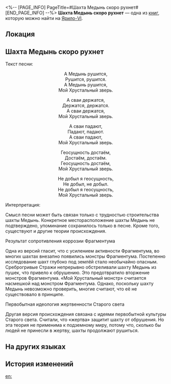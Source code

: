 <%-- [PAGE_INFO]
PageTitle=#Шахта Медынь скоро рухнет#
[END_PAGE_INFO] --%>
{{Дополнить}}
{{Книга Инфобокс
|id           = 071
|partIds      = 190194
|Название     = 
|Изображение  = Иконка Книга.png
|Мир          = Ярило-VI
|Томов        = 1
|Автор        = <!--нужно добавить-->
|Описание     = Детская песенка, которую знают все жители Подземья. Кто-то чересчур любопытный изучил её происхождение.
|Том1         = {{tx}}
|Источник1    = {{tx|Отсутствует источник}}
|Персонажи    = 
|Фракции      = 
}}
'''Шахта Медынь скоро рухнет''' — одна из [[Книги|книг]], которую можно найти на [[Ярило-VI]].

==Локация==
{{Отметка карты|<!--название карты-->|<!--id отметки-->}}

==Шахта Медынь скоро рухнет==
Текст песни:

<div align="center">А Медынь рушится,<br />
Рушится, рушится.<br />
А Медынь рушится,<br />
Мой Хрустальный зверь.

А сваи держатся,<br />
Держатся, держатся.<br />
А сваи держатся,<br />
Мой Хрустальный зверь.

А сваи падают,<br />
Падают, падают.<br />
А сваи падают,<br />
Мой Хрустальный зверь.

Геосущность достаём,<br />
Достаём, достаём.<br />
Геосущность достаём,<br />
Мой Хрустальный зверь.

Не добыл я геосущность,<br />
Не добыл, не добыл.<br />
Не добыл я геосущность,<br />
Мой Хрустальный зверь.</div>

Интерпретация:

Смысл песни может быть связан только с трудностью строительства шахты Медынь. Конкретное месторасположение шахты Медынь не подтверждено, упоминание сохранилось только в песне. Кроме того, существуют и другие теории происхождения.

Результат сопротивления коррозии Фрагментума

Одна из версий гласит, что с усилением активности Фрагментума, во многих шахтах внезапно появились монстры Фрагментума. Постепенно исследование шахт глубоко под землёй стало необычайно опасным. Среброгривые Стражи непрерывно обстреливали шахту Медынь из пушек, что привело к обрушению. Это предотвратило вторжение монстров Фрагментума. «Мой Хрустальный монстр» считается насмешкой над монстром Фрагментума. Однако, поскольку шахту Медынь невозможно проверить, многие считают, что её не существовало в принципе.

Первобытная идеология жертвенности Старого света

Другая версия происхождения связана с идеями первобытной культуры Старого света. Считали, что «жертва» защитит шахту от обрушения. Но эта теория не применима к подземному миру, потому что, сколько бы людей не принесли в жертву, шахты продолжают рушиться.

==На других языках==
{{На других языках
|en   = Maddon Tunnel Is Collapsing
|zhs  = 梅登矿道要塌了
|zht  = 梅登礦道要塌了
|ja   = メイデン坑道落ちる
|ko   = 매든 갱도가 무너지려 하네
|es   = El túnel Maddon va a colapsar
|fr   = Le tunnel de Maddon s'effondre
|ru   = Шахта Медынь скоро рухнет
|th   = อุโมงค์เหมือง Maddon กำลังจะถล่ม
|vi   = Mỏ Maddon Sắp Sập Rồi
|de   = Der Maddon-Tunnel bricht zusammen
|id   = Tambang Maiden Runtuh
|pt   = O Túnel Maddon Está Caindo
}}

==История изменений==
{{История изменений|3.5}}

[[en:]]